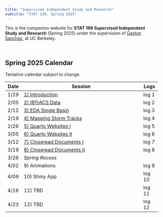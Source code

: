 ```yaml
---
title: "Supervised Independent Study and Research"
subtitle: "STAT 199, Spring 2025"
---
```


This is the companion website for __STAT 199 Supervised Independent Study and Research__ (Spring 2025) under the supervision of <a href="https://www.gastonsanchez.com" target="_blank">Gaston Sanchez</a>, at UC Berkeley.

\

## Spring 2025 Calendar

Tentative calendar subject to change.

| Date    | Session                                                         | Logs |
|---------|-----------------------------------------------------------------|----------|
|  1/29   | [1) Introduction](modules/mod01-introduction.html)              | log 1    |
|  2/05   | [2) IBTrACS Data](modules/mod02-data.html)                      | log 2    |
|  2/12   | [3) EDA Single Basin](modules/mod03-eda-single-basin.html)      | log 3    |
|  2/19   | [4) Mapping Storm Tracks](modules/mod04-mapping-tracks)         | log 4    |
|  2/26   | [5) Quarto Websites I](modules/mod05-quarto-website1.html)      | log 5    |
|  3/05   | [6) Quarto Websites II](modules/mod06-quarto-website2.html)     | log 6    |
|  3/12   | [7) Closeread Documents I](modules/mod07-closeread-docs1.html)  | log 7    |
|  3/19   | [8) Closeread Documents II](modules/mod08-closeread-docs2.html) | log 8    |
|  3/26   | _Spring Recess_ | | 
|  4/02   | 9) Animations              | log 9    |
|  4/09   | 10) Shiny App       | log 10   |
|  4/16   | 11) TBD             | log 11   |
|  4/23   | 12) TBD             | log 12   |


